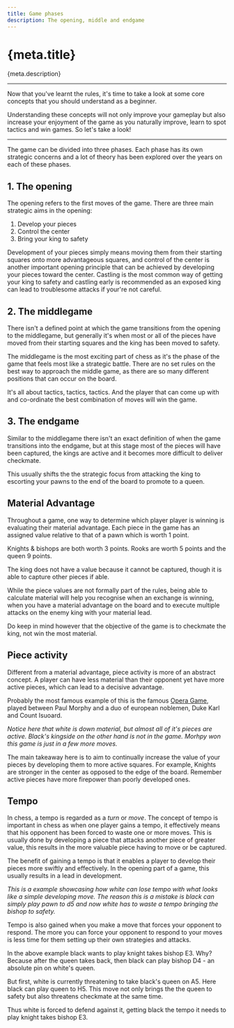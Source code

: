 ```yaml
---
title: Game phases
description: The opening, middle and endgame
---
```



# {meta.title}

<p className="lead">{meta.description}</p>

---

Now that you've learnt the rules, it's time to take a look at some core concepts that you should understand as a beginner.

Understanding these concepts will not only improve your gameplay but also increase your enjoyment of the game as you naturally improve, learn to spot tactics and win games. So let's take a look!

---

The game can be divided into three phases. Each phase has its own strategic concerns and a lot of theory has been explored over the years on each of these phases.

## 1. The opening

The opening refers to the first moves of the game. There are three main strategic aims in the opening:

1. Develop your pieces
2. Control the center
3. Bring your king to safety

Development of your pieces simply means moving them from their starting squares onto more advantageous squares, and control of the center is another important opening principle that can be achieved by developing your pieces toward the center. Castling is the most common way of getting your king to safety and castling early is recommended as an exposed king can lead to troublesome attacks if your're not careful.

## 2. The middlegame

There isn't a defined point at which the game transitions from the opening to the middlegame, but generally it's when most or all of the pieces have moved from their starting squares and the king has been moved to safety.

The middlegame is the most exciting part of chess as it's the phase of the game that feels most like a strategic battle. There are no set rules on the best way to approach the middle game, as there are so many different positions that can occur on the board.

It's all about tactics, tactics, tactics. And the player that can come up with and co-ordinate the best combination of moves will win the game.

## 3. The endgame

Similar to the middlegame there isn't an exact definition of when the game transitions into the endgame, but at this stage most of the pieces will have been captured, the kings are active and it becomes more difficult to deliver checkmate.

This usually shifts the the strategic focus from attacking the king to escorting your pawns to the end of the board to promote to a queen.

## Material Advantage

Throughout a game, one way to determine which player player is winning is evaluating their material advantage. Each piece in the game has an assigned value relative to that of a pawn which is worth 1 point.

Knights & bishops are both worth 3 points. Rooks are worth 5 points and the queen 9 points.

The king does not have a value because it cannot be captured, though it is able to capture other pieces if able.

While the piece values are not formally part of the rules, being able to calculate material will help you recognise when an exchange is winning, when you have a material advantage on the board and to execute multiple attacks on the enemy king with your material lead.

Do keep in mind however that the objective of the game is to checkmate the king, not win the most material.

## Piece activity

Different from a material advantage, piece activity is more of an abstract concept. A player can have less material than their opponent yet have more active pieces, which can lead to a decisive advantage.

Probably the most famous example of this is the famous [Opera Game](https://en.wikipedia.org/wiki/Opera_Game), played between Paul Morphy and a duo of european noblemen, Duke Karl and Count Isuoard.

<PlayMoves moves={operaGame} />

_Notice here that white is down material, but almost all of it's pieces are active. Black's kingside on the other hand is not in the game. Morhpy won this game is just in a few more moves._

The main takeaway here is to aim to continually increase the value of your pieces by developing them to more active squares. For example, Knights are stronger in the center as opposed to the edge of the board. Remember active pieces have more firepower than poorly developed ones.

## Tempo

In chess, a tempo is regarded as a _turn_ or _move_. The concept of tempo is important in chess as when one player gains a tempo, it effectively means that his opponent has been forced to waste one or more moves. This is usually done by developing a piece that attacks another piece of greater value, this results in the more valuable piece having to move or be captured.

The benefit of gaining a tempo is that it enables a player to develop their pieces more swiftly and effectively. In the opening part of a game, this usually results in a lead in development.

<PlayMoves moves={openingTempo} />

_This is a example showcasing how white can lose tempo with what looks like a simple developing move. The reason this is a mistake is black can simply play pawn to d5 and now white has to waste a tempo bringing the bishop to safety._

Tempo is also gained when you make a move that forces your opponent to respond. The more you can force your opponent to respond to your moves is less time for them setting up their own strategies and attacks.

<PlayMoves moves={gainingTempo} />

In the above example black wants to play knight takes bishop E3. Why? Because after the queen takes back, then black can play bishop D4 - an absolute pin on white's queen.

But first, white is currently threatening to take black's queen on A5. Here black can play queen to H5. This move not only brings the the queen to safety but also threatens checkmate at the same time.

Thus white is forced to defend against it, getting black the tempo it needs to play knight takes bishop E3.
